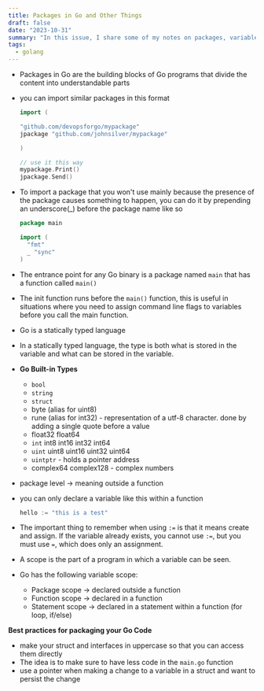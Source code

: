 ```yaml
---
title: Packages in Go and Other Things
draft: false
date: "2023-10-31"
summary: "In this issue, I share some of my notes on packages, variables and types"
tags:
  - golang
---
```


* Packages in Go are the building blocks of Go programs that divide the content into understandable parts
* you can import similar packages in this format

  ```go
  import (

  "github.com/devopsforgo/mypackage"
  jpackage "github.com/johnsilver/mypackage"

  )

  // use it this way
  mypackage.Print()
  jpackage.Send()
  ```
* To import a package that you won't use mainly because the presence of the package causes something to happen, you can do it by prepending an underscore(_) before the package name like so

  ```go
  package main

  import (
  	"fmt"
  	_ "sync"
  )
  ```
* The entrance point for any Go binary is a package named `main` that has a function called `main()`
* The init function runs before the `main()` function, this is useful in situations where you need to assign command line flags to variables before you call the main function.
* Go is a statically typed language
* In a statically typed language, the type is both what is stored in the variable and what can be stored in the variable.
* **Go Built-in Types**

  * `bool`
  * `string`
  * `struct`
  * byte (alias for uint8)
  * rune (alias for int32) - representation of a utf-8 character. done by adding a single quote before a value
  * float32 float64
  * `int` int8 int16 int32 int64
  * `uint` uint8 uint16 uint32 uint64
  * `uintptr` - holds a pointer address
  * complex64 complex128 - complex numbers
* package level → meaning outside a function
* you can only declare a variable like this within a function

  ```go
  hello := "this is a test"
  ```
* The important thing to remember when using `:=` is that it means create and assign. If the variable already exists, you cannot use `:=`, but you must use `=`, which does only an assignment.
* A scope is the part of a program in which a variable can be seen.
* Go has the following variable scope:

  * Package scope → declared outside a function
  * Function scope → declared in a function
  * Statement scope → declared in a statement within a function (for loop, if/else)

**Best practices for packaging your Go Code**

* make your struct and interfaces in uppercase so that you can access them directly
* The idea is to make sure to have less code in the `main.go` function
* use a pointer when making a change to a variable in a struct and want to persist the change
